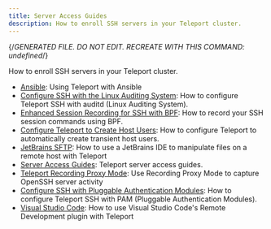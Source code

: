 ```yaml
---
title: Server Access Guides
description: How to enroll SSH servers in your Teleport cluster.
---
```


{/*GENERATED FILE. DO NOT EDIT. RECREATE WITH THIS COMMAND:
undefined*/}

How to enroll SSH servers in your Teleport cluster.

- [Ansible](/ansible.mdx): Using Teleport with Ansible
- [Configure SSH with the Linux Auditing System](/auditd.mdx): How to configure Teleport SSH with auditd (Linux Auditing System).
- [Enhanced Session Recording for SSH with BPF](/bpf-session-recording.mdx): How to record your SSH session commands using BPF.
- [Configure Teleport to Create Host Users](/host-user-creation.mdx): How to configure Teleport to automatically create transient host users.
- [JetBrains SFTP](/jetbrains-sftp.mdx): How to use a JetBrains IDE to manipulate files on a remote host with Teleport
- [Server Access Guides](/overview.mdx): Teleport server access guides.
- [Teleport Recording Proxy Mode](/recording-proxy-mode.mdx): Use Recording Proxy Mode to capture OpenSSH server activity
- [Configure SSH with Pluggable Authentication Modules](/ssh-pam.mdx): How to configure Teleport SSH with PAM (Pluggable Authentication Modules).
- [Visual Studio Code](/vscode.mdx): How to use Visual Studio Code's Remote Development plugin with Teleport
